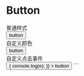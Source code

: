 
# Button

<div className="title">普通样式</div>
<CodeBlock code={demoObj.basic}>
  <Button>button</Button>
</CodeBlock>

<div className="title">自定义颜色</div>
<Button
  style={{
    '--button-background-color': 'rgb(233, 233, 15)',
  }}
>
  button
</Button>
<div className="title">自定义点击事件</div>
<Button
  onClick={(e) => {
    console.log(e);
  }}
>
  button
</Button>
```
